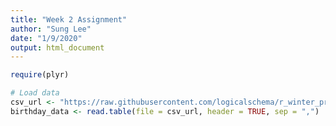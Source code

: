 ```yaml
---
title: "Week 2 Assignment"
author: "Sung Lee"
date: "1/9/2020"
output: html_document
---
```

``` r
require(plyr)

# Load data
csv_url <- "https://raw.githubusercontent.com/logicalschema/r_winter_projects/master/Birthdays.csv"
birthday_data <- read.table(file = csv_url, header = TRUE, sep = ",")
```